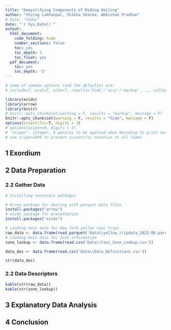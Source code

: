 ```yaml
---
title: "Demystifying Components of Riding Hailing"
author: "Chirag Lakhanpal, Shikha Sharma, Abhishek Pradhan"
# date: "today"
date: "`r Sys.Date()`"
output:
  html_document:
    code_folding: hide
    number_sections: false
    toc: yes
    toc_depth: 3
    toc_float: yes
  pdf_document:
    toc: yes
    toc_depth: '3'
---
```



```r
# some of common options (and the defaults) are: 
# include=T, eval=T, echo=T, results='hide'/'asis'/'markup',..., collapse=F, warning=T, message=T, error=T, cache=T, fig.width=6, fig.height=4, fig.dim=c(6,4) #inches, fig.align='left'/'center','right', 

library(ezids)
library(arrow)
library(knitr)
# knitr::opts_chunk$set(warning = F, results = "markup", message = F)
knitr::opts_chunk$set(warning = F, results = "hide", message = F)
options(scientific=T, digits = 3) 
# options(scipen=9, digits = 3) 
# ‘scipen’: integer. A penalty to be applied when deciding to print numeric values in fixed or exponential notation.  Positive values bias towards fixed and negative towards scientific notation: fixed notation will be preferred unless it is more than ‘scipen’ digits wider.
# use scipen=999 to prevent scientific notation at all times
```

## 1 Exordium


## 2 Data Preparation

### 2.2 Gather Data

```r

# Installing necessary packages 

# Arrow package for dealing with parquet data files
install.packages("arrow")
# ezids package for presentation 
install.packages("ezids")

# Loading main data for New York yellow taxi trips
raw_data <- data.frame(read_parquet('Data\\yellow_tripdata_2022-06.parquet'))
# Loading main data for Zone information
zone_lookup <- data.frame(read.csv('Data\\Taxi_Zone_Lookup.csv'))

data_des <- data.frame(read.csv('Data\\Data_Definitions.csv'))

str(data_des)
```

### 2.2 Data Descriptors



```r
kable(str(raw_data))
kable(str(zone_lookup))
```

## 3 Explanatory Data Analysis
## 4 Conclusion







